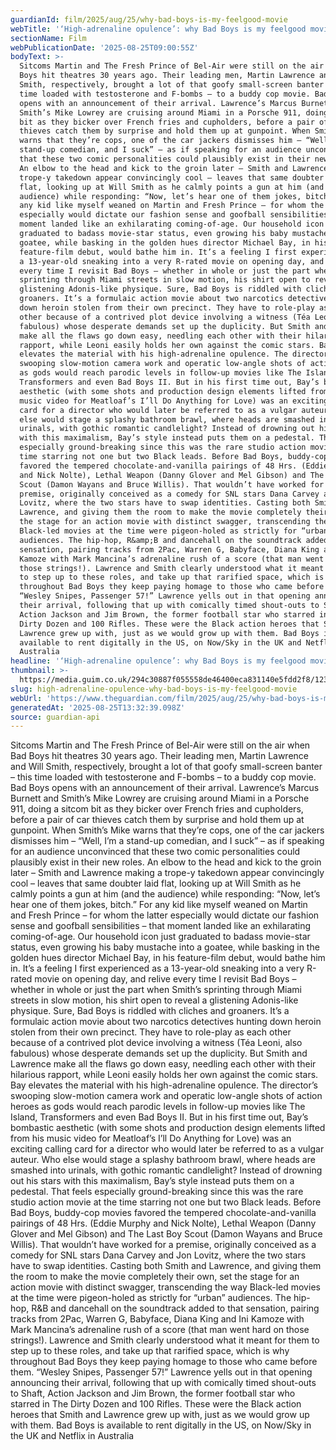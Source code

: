 ```yaml
---
guardianId: film/2025/aug/25/why-bad-boys-is-my-feelgood-movie
webTitle: '‘High-adrenaline opulence’: why Bad Boys is my feelgood movie'
sectionName: Film
webPublicationDate: '2025-08-25T09:00:55Z'
bodyText: >-
  Sitcoms Martin and The Fresh Prince of Bel-Air were still on the air when Bad
  Boys hit theatres 30 years ago. Their leading men, Martin Lawrence and Will
  Smith, respectively, brought a lot of that goofy small-screen banter – this
  time loaded with testosterone and F-bombs – to a buddy cop movie. Bad Boys
  opens with an announcement of their arrival. Lawrence’s Marcus Burnett and
  Smith’s Mike Lowrey are cruising around Miami in a Porsche 911, doing a sitcom
  bit as they bicker over French fries and cupholders, before a pair of car
  thieves catch them by surprise and hold them up at gunpoint. When Smith’s Mike
  warns that they’re cops, one of the car jackers dismisses him – “Well, I’m a
  stand-up comedian, and I suck” – as if speaking for an audience unconvinced
  that these two comic personalities could plausibly exist in their new roles.
  An elbow to the head and kick to the groin later – Smith and Lawrence making a
  trope-y takedown appear convincingly cool – leaves that same doubter laid
  flat, looking up at Will Smith as he calmly points a gun at him (and the
  audience) while responding: “Now, let’s hear one of them jokes, bitch.” For
  any kid like myself weaned on Martin and Fresh Prince – for whom the latter
  especially would dictate our fashion sense and goofball sensibilities – that
  moment landed like an exhilarating coming-of-age. Our household icon just
  graduated to badass movie-star status, even growing his baby mustache into a
  goatee, while basking in the golden hues director Michael Bay, in his
  feature-film debut, would bathe him in. It’s a feeling I first experienced as
  a 13-year-old sneaking into a very R-rated movie on opening day, and relive
  every time I revisit Bad Boys – whether in whole or just the part when Smith’s
  sprinting through Miami streets in slow motion, his shirt open to reveal a
  glistening Adonis-like physique. Sure, Bad Boys is riddled with cliches and
  groaners. It’s a formulaic action movie about two narcotics detectives hunting
  down heroin stolen from their own precinct. They have to role-play as each
  other because of a contrived plot device involving a witness (Téa Leoni, also
  fabulous) whose desperate demands set up the duplicity. But Smith and Lawrence
  make all the flaws go down easy, needling each other with their hilarious
  rapport, while Leoni easily holds her own against the comic stars. Bay
  elevates the material with his high-adrenaline opulence. The director’s
  swooping slow-motion camera work and operatic low-angle shots of action heroes
  as gods would reach parodic levels in follow-up movies like The Island,
  Transformers and even Bad Boys II. But in his first time out, Bay’s bombastic
  aesthetic (with some shots and production design elements lifted from his
  music video for Meatloaf’s I’ll Do Anything for Love) was an exciting calling
  card for a director who would later be referred to as a vulgar auteur. Who
  else would stage a splashy bathroom brawl, where heads are smashed into
  urinals, with gothic romantic candlelight? Instead of drowning out his stars
  with this maximalism, Bay’s style instead puts them on a pedestal. That feels
  especially ground-breaking since this was the rare studio action movie at the
  time starring not one but two Black leads. Before Bad Boys, buddy-cop movies
  favored the tempered chocolate-and-vanilla pairings of 48 Hrs. (Eddie Murphy
  and Nick Nolte), Lethal Weapon (Danny Glover and Mel Gibson) and The Last Boy
  Scout (Damon Wayans and Bruce Willis). That wouldn’t have worked for a
  premise, originally conceived as a comedy for SNL stars Dana Carvey and Jon
  Lovitz, where the two stars have to swap identities. Casting both Smith and
  Lawrence, and giving them the room to make the movie completely their own, set
  the stage for an action movie with distinct swagger, transcending the way
  Black-led movies at the time were pigeon-holed as strictly for “urban”
  audiences. The hip-hop, R&amp;B and dancehall on the soundtrack added to that
  sensation, pairing tracks from 2Pac, Warren G, Babyface, Diana King and Ini
  Kamoze with Mark Mancina’s adrenaline rush of a score (that man went hard on
  those strings!). Lawrence and Smith clearly understood what it meant for them
  to step up to these roles, and take up that rarified space, which is why
  throughout Bad Boys they keep paying homage to those who came before them.
  “Wesley Snipes, Passenger 57!” Lawrence yells out in that opening announcing
  their arrival, following that up with comically timed shout-outs to Shaft,
  Action Jackson and Jim Brown, the former football star who starred in The
  Dirty Dozen and 100 Rifles. These were the Black action heroes that Smith and
  Lawrence grew up with, just as we would grow up with them. Bad Boys is
  available to rent digitally in the US, on Now/Sky in the UK and Netflix in
  Australia
headline: '‘High-adrenaline opulence’: why Bad Boys is my feelgood movie'
thumbnail: >-
  https://media.guim.co.uk/294c30887f055558de46400eca831140e5fdd2f8/123_0_2387_1910/500.jpg
slug: high-adrenaline-opulence-why-bad-boys-is-my-feelgood-movie
webUrl: 'https://www.theguardian.com/film/2025/aug/25/why-bad-boys-is-my-feelgood-movie'
generatedAt: '2025-08-25T13:32:39.098Z'
source: guardian-api
---
```

Sitcoms Martin and The Fresh Prince of Bel-Air were still on the air when Bad Boys hit theatres 30 years ago. Their leading men, Martin Lawrence and Will Smith, respectively, brought a lot of that goofy small-screen banter – this time loaded with testosterone and F-bombs – to a buddy cop movie. Bad Boys opens with an announcement of their arrival. Lawrence’s Marcus Burnett and Smith’s Mike Lowrey are cruising around Miami in a Porsche 911, doing a sitcom bit as they bicker over French fries and cupholders, before a pair of car thieves catch them by surprise and hold them up at gunpoint. When Smith’s Mike warns that they’re cops, one of the car jackers dismisses him – “Well, I’m a stand-up comedian, and I suck” – as if speaking for an audience unconvinced that these two comic personalities could plausibly exist in their new roles. An elbow to the head and kick to the groin later – Smith and Lawrence making a trope-y takedown appear convincingly cool – leaves that same doubter laid flat, looking up at Will Smith as he calmly points a gun at him (and the audience) while responding: “Now, let’s hear one of them jokes, bitch.” For any kid like myself weaned on Martin and Fresh Prince – for whom the latter especially would dictate our fashion sense and goofball sensibilities – that moment landed like an exhilarating coming-of-age. Our household icon just graduated to badass movie-star status, even growing his baby mustache into a goatee, while basking in the golden hues director Michael Bay, in his feature-film debut, would bathe him in. It’s a feeling I first experienced as a 13-year-old sneaking into a very R-rated movie on opening day, and relive every time I revisit Bad Boys – whether in whole or just the part when Smith’s sprinting through Miami streets in slow motion, his shirt open to reveal a glistening Adonis-like physique. Sure, Bad Boys is riddled with cliches and groaners. It’s a formulaic action movie about two narcotics detectives hunting down heroin stolen from their own precinct. They have to role-play as each other because of a contrived plot device involving a witness (Téa Leoni, also fabulous) whose desperate demands set up the duplicity. But Smith and Lawrence make all the flaws go down easy, needling each other with their hilarious rapport, while Leoni easily holds her own against the comic stars. Bay elevates the material with his high-adrenaline opulence. The director’s swooping slow-motion camera work and operatic low-angle shots of action heroes as gods would reach parodic levels in follow-up movies like The Island, Transformers and even Bad Boys II. But in his first time out, Bay’s bombastic aesthetic (with some shots and production design elements lifted from his music video for Meatloaf’s I’ll Do Anything for Love) was an exciting calling card for a director who would later be referred to as a vulgar auteur. Who else would stage a splashy bathroom brawl, where heads are smashed into urinals, with gothic romantic candlelight? Instead of drowning out his stars with this maximalism, Bay’s style instead puts them on a pedestal. That feels especially ground-breaking since this was the rare studio action movie at the time starring not one but two Black leads. Before Bad Boys, buddy-cop movies favored the tempered chocolate-and-vanilla pairings of 48 Hrs. (Eddie Murphy and Nick Nolte), Lethal Weapon (Danny Glover and Mel Gibson) and The Last Boy Scout (Damon Wayans and Bruce Willis). That wouldn’t have worked for a premise, originally conceived as a comedy for SNL stars Dana Carvey and Jon Lovitz, where the two stars have to swap identities. Casting both Smith and Lawrence, and giving them the room to make the movie completely their own, set the stage for an action movie with distinct swagger, transcending the way Black-led movies at the time were pigeon-holed as strictly for “urban” audiences. The hip-hop, R&amp;B and dancehall on the soundtrack added to that sensation, pairing tracks from 2Pac, Warren G, Babyface, Diana King and Ini Kamoze with Mark Mancina’s adrenaline rush of a score (that man went hard on those strings!). Lawrence and Smith clearly understood what it meant for them to step up to these roles, and take up that rarified space, which is why throughout Bad Boys they keep paying homage to those who came before them. “Wesley Snipes, Passenger 57!” Lawrence yells out in that opening announcing their arrival, following that up with comically timed shout-outs to Shaft, Action Jackson and Jim Brown, the former football star who starred in The Dirty Dozen and 100 Rifles. These were the Black action heroes that Smith and Lawrence grew up with, just as we would grow up with them. Bad Boys is available to rent digitally in the US, on Now/Sky in the UK and Netflix in Australia
